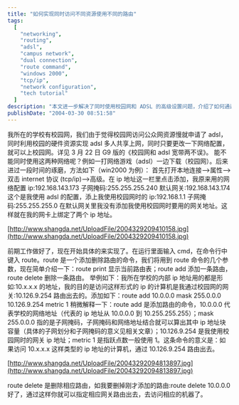 ```yaml
---
title: "如何实现同时访问不同资源使用不同的路由"
tags:
  [
    "networking",
    "routing",
    "adsl",
    "campus network",
    "dual connection",
    "route command",
    "windows 2000",
    "tcp/ip",
    "network configuration",
    "tech tutorial"
  ]
description: "本文进一步解决了同时使用校园网和 ADSL 的高级设置问题，介绍了如何通过 Windows 的 route 命令创建特定的路由规则，让不同类型的网络流量通过不同的网关。作者详细说明了在 TCP/IP 高级设置中绑定多个 IP 地址的步骤，以及如何使用 route add 和 route delete 命令在命令行中配置路由表，特别是将校内 10.x.x.x 网段的流量定向到校园网网关，从而实现同时打游戏和下载校内资源的目标。"
publishDate: "2004-03-30 08:51:58"
---
```


我所在的学校有校园网，我们由于觉得校园网访问公众网资源慢就申请了 adsl，同时利用校园的硬件资源实现 adsl 多人共享上网，同时只要更改一下网络配置，就可以上校园网。详见 3 月 22 日 G9 版的《校园网和 adsl 宽带两不误》。
能不能同时使用这两种网络呢？例如一打网络游戏（adsl）一边下载（校园网）。后来进过一段时间的琢磨，方法如下（win2000 为例）：
首先打开本地连接-->属性-->双击 internet 协议 (tcp/ip)-->高级。在 ip 地址这一栏里点击添加，我原来用的网络配置 ip:192.168.143.173 子网掩码:255.255.255.240 默认网关:192.168.143.174 这个是我使用 adsl 的配置，添上我使用校园网时的 ip:192.168.1.1 子网掩码:255.255.255.0 在默认网关里我没有添加我使用校园网时要用的网关地址。这样就在我的网卡上绑定了两个 ip 地址。

[http://www.shangda.net/UploadFile/2004329209410158.jpg](http://www.shangda.net/UploadFile/2004329209410158.jpg)

前期工作做好了，现在开始具体的来实现了。在运行里面输入 cmd，在命令行中键入 route。route 是一个添加删除路由的命令，我们将用到 route 命令的几个参数，现在简单介绍一下：route print 显示当前路由表；route add 添加一条路由，route delete 删除一条路由。
举例如下：我所在学校的内部 ip 地址用的都是形如:10.x.x.x 的地址，我的目的是访问这样形式的 ip 的计算机是我通过校园网的网关:10.126.9.254 路由出去的。添加如下：route add 10.0.0.0 mask 255.0.0.0 10.126.9.254 metric 1 稍微解释一下：route add 是添加路由的命令，10.0.0.0 代表学校的网络地址（代表的 ip 地址从 10.0.0.0 到 10.255.255.255）；mask 255.0.0.0 指的是子网掩码，子网掩码和网络地址结合就可以算出其中 ip 地址块容量（具体的子网划分和子网掩码的意义见相关文章）；10.126.9.254 是我使用校园网时的网关 ip 地址；metric 1 是指跃点数一般使用 1。这条命令的意义是：如果访问 10.x.x.x 这样类型的 ip 地址的计算机，通过 10.126.9.254 路由出去。

[http://www.shangda.net/UploadFile/20043292094813897.jpg](http://www.shangda.net/UploadFile/20043292094813897.jpg)

route delete 是删除相应路由，如我要删掉刚才添加的路由:route delete 10.0.0.0
好了，通过这样你就可以指定相应网关路由出去，去访问相应的机器了。
